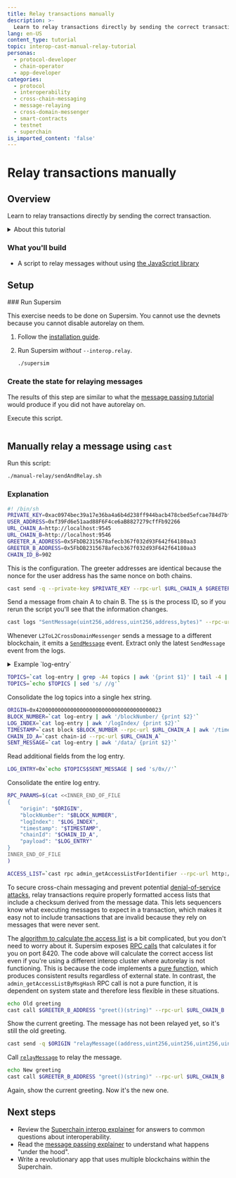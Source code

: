 ```yaml
---
title: Relay transactions manually
description: >-
  Learn to relay transactions directly by sending the correct transaction.
lang: en-US
content_type: tutorial
topic: interop-cast-manual-relay-tutorial
personas:
  - protocol-developer
  - chain-operator
  - app-developer
categories:
  - protocol
  - interoperability
  - cross-chain-messaging
  - message-relaying
  - cross-domain-messenger
  - smart-contracts
  - testnet
  - superchain
is_imported_content: 'false'
---
```



# Relay transactions manually

<InteropCallout />

<AutorelayCallout />

## Overview

Learn to relay transactions directly by sending the correct transaction.

<details>
  <summary>About this tutorial</summary>

  **Prerequisite technical knowledge**

  *   Familiarity with blockchain concepts
  *   Familiarity with [Foundry](https://book.getfoundry.sh/getting-started/installation), especially `cast`

  **What you'll learn**

  *   How to use `cast` to relay transactions when autorelay does not work

  **Development environment requirements**

  *   Unix-like operating system (Linux, macOS, or WSL for Windows)
  *   Node.js version 16 or higher
  *   Git for version control
  *   Supersim environment configured and running
  *   Foundry tools installed (forge, cast, anvil)
</details>

### What you'll build

*   A script to relay messages without using [the JavaScript library](https://www.npmjs.com/package/@eth-optimism/viem)

## Setup

<Steps>
  ### Run Supersim

  This exercise needs to be done on Supersim.
  You cannot use the devnets because you cannot disable autorelay on them.

  1.  Follow the [installation guide](/app-developers/tutorials/supersim/getting-started/installation).

  2.  Run Supersim *without* `--interop.relay`.

      ```sh
      ./supersim
      ```

  ### Create the state for relaying messages

  The results of this step are similar to what the [message passing tutorial](/interop/tutorials/message-passing) would produce if you did not have autorelay on.

  Execute this script.

  ```sh file=<rootDir>/public/tutorials/setup-for-manual-relay.sh#L1-L147 hash=a63d72f58a06ca7ca78fd1592efcf4a3 
  ```
</Steps>

## Manually relay a message using `cast`

Run this script:

```sh
./manual-relay/sendAndRelay.sh
```

### Explanation

```sh
#! /bin/sh
PRIVATE_KEY=0xac0974bec39a17e36ba4a6b4d238ff944bacb478cbed5efcae784d7bf4f2ff80
USER_ADDRESS=0xf39Fd6e51aad88F6F4ce6aB8827279cffFb92266
URL_CHAIN_A=http://localhost:9545
URL_CHAIN_B=http://localhost:9546
GREETER_A_ADDRESS=0x5FbDB2315678afecb367f032d93F642f64180aa3
GREETER_B_ADDRESS=0x5FbDB2315678afecb367f032d93F642f64180aa3
CHAIN_ID_B=902
```

This is the configuration.
The greeter addresses are identical because the nonce for the user address has the same nonce on both chains.

```sh
cast send -q --private-key $PRIVATE_KEY --rpc-url $URL_CHAIN_A $GREETER_A_ADDRESS "setGreeting(string)" "Hello from chain A $$"
```

Send a message from chain A to chain B. The `$$` is the process ID, so if you rerun the script you'll see that the information changes.

```sh
cast logs "SentMessage(uint256,address,uint256,address,bytes)" --rpc-url $URL_CHAIN_A | tail -14 > log-entry
```

Whenever `L2ToL2CrossDomainMessenger` sends a message to a different blockchain, it emits a [`SendMessage`](https://github.com/ethereum-optimism/optimism/blob/develop/packages/contracts-bedrock/src/L2/L2ToL2CrossDomainMessenger.sol#L83-L91) event.
Extract only the latest `SendMessage` event from the logs.

<details>
  <summary>Example `log-entry`</summary>

  ```yaml
  - address: 0x4200000000000000000000000000000000000023
    blockHash: 0xcd0be97ffb41694faf3a172ac612a23f224afc1bfecd7cb737a7a464cf5d133e
    blockNumber: 426
    data: 0x0000000000000000000000005fbdb2315678afecb367f032d93f642f64180aa300000000000000000000000000000000000000000000000000000000000000400000000000000000000000000000000000000000000000000000000000000064a41368620000000000000000000000000000000000000000000000000000000000000020000000000000000000000000000000000000000000000000000000000000001948656c6c6f2066726f6d20636861696e2041203131333030370000000000000000000000000000000000000000000000000000000000000000000000
    logIndex: 0
    removed: false
    topics: [
            0x382409ac69001e11931a28435afef442cbfd20d9891907e8fa373ba7d351f320
            0x0000000000000000000000000000000000000000000000000000000000000386
            0x0000000000000000000000005fbdb2315678afecb367f032d93f642f64180aa3
            0x0000000000000000000000000000000000000000000000000000000000000000
    ]
    transactionHash: 0x1d6f2e5e2c8f3eb055e95741380ca36492f784b9782848b66b66c65c5937ff3a
    transactionIndex: 0
  ```
</details>

```sh
TOPICS=`cat log-entry | grep -A4 topics | awk '{print $1}' | tail -4 | sed 's/0x//'`
TOPICS=`echo $TOPICS | sed 's/ //g'`
```

Consolidate the log topics into a single hex string.

```sh
ORIGIN=0x4200000000000000000000000000000000000023
BLOCK_NUMBER=`cat log-entry | awk '/blockNumber/ {print $2}'`
LOG_INDEX=`cat log-entry | awk '/logIndex/ {print $2}'`
TIMESTAMP=`cast block $BLOCK_NUMBER --rpc-url $URL_CHAIN_A | awk '/timestamp/ {print $2}'`
CHAIN_ID_A=`cast chain-id --rpc-url $URL_CHAIN_A`
SENT_MESSAGE=`cat log-entry | awk '/data/ {print $2}'`
```

Read additional fields from the log entry.

```sh
LOG_ENTRY=0x`echo $TOPICS$SENT_MESSAGE | sed 's/0x//'`
```

Consolidate the entire log entry.

```sh
RPC_PARAMS=$(cat <<INNER_END_OF_FILE
{
    "origin": "$ORIGIN",
    "blockNumber": "$BLOCK_NUMBER",
    "logIndex": "$LOG_INDEX",
    "timestamp": "$TIMESTAMP",
    "chainId": "$CHAIN_ID_A",
    "payload": "$LOG_ENTRY"
}
INNER_END_OF_FILE
)

ACCESS_LIST=`cast rpc admin_getAccessListForIdentifier --rpc-url http://localhost:8420 "$RPC_PARAMS" | jq .accessList`
```

To secure cross-chain messaging and prevent potential [denial-of-service attacks](https://github.com/ethereum-optimism/design-docs/blob/main/protocol/interop-access-list.md), relay transactions require properly formatted access lists that include a checksum derived from the message data.
This lets sequencers know what executing messages to expect in a transaction, which makes it easy not to include transactions that are invalid because they rely on messages that were never sent.

The [algorithm to calculate the access list](https://github.com/ethereum-optimism/optimism/blob/develop/packages/contracts-bedrock/src/L2/CrossL2Inbox.sol#L87-L115) is a bit complicated, but you don't need to worry about it.
Supersim exposes [RPC calls](https://supersim.pages.dev/guides/interop/cast?highlight=manuall#7-construct-the-access-list-for-the-message) that calculates it for you on port 8420.
The code above will calculate the correct access list even if you're using a different interop cluster where autorelay is not functioning. 
This is because the code implements a [pure function](https://en.wikipedia.org/wiki/Pure_function), which produces consistent results regardless of external state.
In contrast, the `admin_getAccessListByMsgHash` RPC call is not a pure function, it is dependent on system state and therefore less flexible in these situations.

```sh
echo Old greeting
cast call $GREETER_B_ADDRESS "greet()(string)" --rpc-url $URL_CHAIN_B
```

Show the current greeting.
The message has not been relayed yet, so it's still the old greeting.

```sh
cast send -q $ORIGIN "relayMessage((address,uint256,uint256,uint256,uint256),bytes)" "($ORIGIN,$BLOCK_NUMBER,$LOG_INDEX,$TIMESTAMP,$CHAIN_ID_A)" $LOG_ENTRY --access-list "$ACCESS_LIST" --rpc-url $URL_CHAIN_B --private-key $PRIVATE_KEY
```

Call [`relayMessage`](https://github.com/ethereum-optimism/optimism/blob/develop/packages/contracts-bedrock/src/L2/L2ToL2CrossDomainMessenger.sol#L197-L256) to relay the message.

```sh
echo New greeting
cast call $GREETER_B_ADDRESS "greet()(string)" --rpc-url $URL_CHAIN_B
```

Again, show the current greeting.
Now it's the new one.

## Next steps

*   Review the [Superchain interop explainer](/interop/explainer) for answers to common questions about interoperability.
*   Read the [message passing explainer](/interop/message-passing) to understand what happens "under the hood".
*   Write a revolutionary app that uses multiple blockchains within the Superchain.
